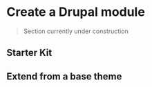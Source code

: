 # Create a Drupal module

> Section currently under construction

## Starter Kit

## Extend from a base theme
